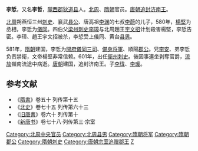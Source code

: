 '''李悊'''，又名'''李哲'''，[[隴西郡|隴西郡]][[狄道县|狄道县]]人。[[北周|北周]]、[[隋朝|隋朝]]官员。[[唐朝|唐朝]][[追封|追封]][[济南王|济南王]]。

[[北周|北周]]朔燕恒三州[[刺史|刺史]]、襄武[[县公|县公]]、唐高祖[[李渊|李渊]]的七叔[[李蔚_(隋)|李蔚]]的儿子，580年，[[楊堅|楊堅]]为丞相，李悊为[[儀同|儀同]]。四伯父[[梁州|梁州]][[刺史|刺史]][[李璋_(北周)|李璋]]与北周趙王[[宇文招|宇文招]]计划殺害楊堅，李悊告密。李璋、趙王宇文招被杀，李悊受上儀同、黄台[[县男|县男]]。

581年，[[隋朝|隋朝]]建国，李悊为[[開府儀同三司|開府儀同三司]]、[[備身将軍|備身将軍]]、順陽[[郡公|郡公]]。兄[[李安_(隋)|李安]]、弟李悊负责禁衛，文帝楊堅非常信赖。601年，出任[[衛州|衛州]][[刺史|刺史]]。後因事連坐剥奪官爵，[[流放|流放]]嶺南流途中病逝。[[唐朝|唐朝]]建国，追封济南王。子[[李瑋|李瑋]]、[[李瑗_(庐江郡王)|李瑗]]。

==参考文献==
*《[[隋書|隋書]]》卷五十 列传第十五
*《[[北史|北史]]》卷七十五 列传第六十三
*《[[旧唐書|旧唐書]]》卷六十 列传第十
*《[[新唐书|新唐书]]》卷七十八·列传第三·宗室

{{DEFAULTSORT:L}}
[[Category:北周中央官员|Category:北周中央官员]]
[[Category:北周县男|Category:北周县男]]
[[Category:隋朝将军|Category:隋朝将军]]
[[Category:隋朝郡公|Category:隋朝郡公]]
[[Category:隋朝刺史|Category:隋朝刺史]]
[[Category:唐朝宗室追赠郡王|Category:唐朝宗室追赠郡王]]
[[Category:李姓|Z]]